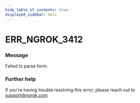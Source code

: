 ```yaml
---
hide_table_of_contents: true
displayed_sidebar: docs
---
```



# ERR_NGROK_3412

### Message

Failed to parse form.

### Further help

If you're having trouble resolving this error, please reach out to [support@ngrok.com](mailto:support@ngrok.com?subject=Help%20with%20ERR_NGROK_3412)

<ErrorDetails error="err_ngrok_3412" />
